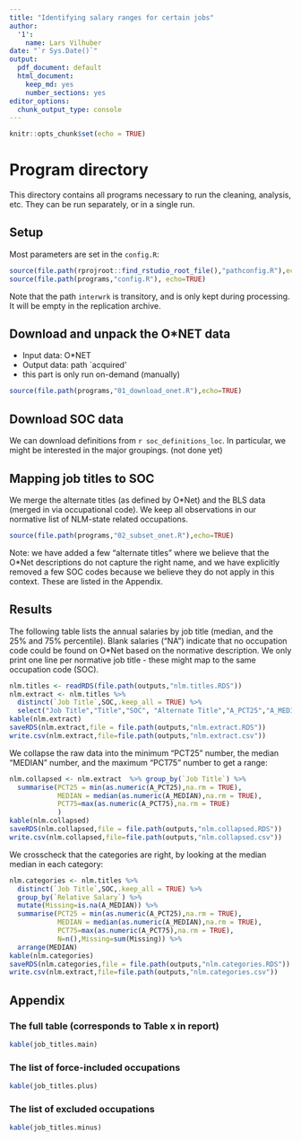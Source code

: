 ```yaml
---
title: "Identifying salary ranges for certain jobs"
author:
  '1':
    name: Lars Vilhuber
date: "`r Sys.Date()`"
output:
  pdf_document: default
  html_document:
    keep_md: yes
    number_sections: yes
editor_options:
  chunk_output_type: console
---
```


```r
knitr::opts_chunk$set(echo = TRUE)
```
# Program directory
This directory contains all programs necessary to run the cleaning, analysis, etc. They can be run separately, or in a single run. 

## Setup
Most parameters are set in the `config.R`:
```r
source(file.path(rprojroot::find_rstudio_root_file(),"pathconfig.R"),echo=TRUE)
source(file.path(programs,"config.R"), echo=TRUE)
```

Note that the path `interwrk` is transitory, and is only kept during processing. It will be empty in the replication archive.




## Download and unpack the O&ast;NET data

 - Input data: O&ast;NET 
 - Output data: path `acquired'
 - this part is only run on-demand (manually)
 
```r
source(file.path(programs,"01_download_onet.R"),echo=TRUE)
```
## Download SOC data
We can download definitions from `r soc_definitions_loc`. In particular, we might be interested in the major groupings. (not done yet)


## Mapping job titles to SOC

We merge the alternate titles (as defined by O&ast;Net) and the BLS data (merged in via occupational code).
We keep all observations in our normative list of NLM-state related occupations.

```r
source(file.path(programs,"02_subset_onet.R"),echo=TRUE)
```

Note: we have added a few "alternate titles" where we believe that the O&ast;Net descriptions do not capture the right name, and we have explicitly removed a few SOC codes because we believe they do not apply in this context. These are listed in the Appendix.

## Results

The following table lists the annual salaries by job title (median, and the 25% and 75% percentile). Blank salaries ("NA") indicate that no occupation code could be found on O&ast;Net based on the normative description. We only print one line per normative job title - these might map to the same occupation code (SOC). 

```r
nlm.titles <- readRDS(file.path(outputs,"nlm.titles.RDS"))
nlm.extract <- nlm.titles %>% 
  distinct(`Job Title`,SOC,.keep_all = TRUE) %>% 
  select("Job Title","Title","SOC", "Alternate Title","A_PCT25","A_MEDIAN","A_PCT75")
kable(nlm.extract)
saveRDS(nlm.extract,file = file.path(outputs,"nlm.extract.RDS"))
write.csv(nlm.extract,file=file.path(outputs,"nlm.extract.csv"))
```
We collapse the raw data into the minimum "PCT25" number, the median "MEDIAN" number, and the maximum "PCT75" number to get a range:

```r
nlm.collapsed <- nlm.extract  %>% group_by(`Job Title`) %>%
  summarise(PCT25 = min(as.numeric(A_PCT25),na.rm = TRUE),
            MEDIAN = median(as.numeric(A_MEDIAN),na.rm = TRUE),
            PCT75=max(as.numeric(A_PCT75),na.rm = TRUE)
            )
kable(nlm.collapsed)
saveRDS(nlm.collapsed,file = file.path(outputs,"nlm.collapsed.RDS"))
write.csv(nlm.collapsed,file=file.path(outputs,"nlm.collapsed.csv"))
```

We crosscheck that the categories are right, by looking at the median median in each category:
```r
nlm.categories <- nlm.titles %>% 
  distinct(`Job Title`,SOC,.keep_all = TRUE) %>% 
  group_by(`Relative Salary`) %>%
  mutate(Missing=is.na(A_MEDIAN)) %>%
  summarise(PCT25 = min(as.numeric(A_PCT25),na.rm = TRUE),
            MEDIAN = median(as.numeric(A_MEDIAN),na.rm = TRUE),
            PCT75=max(as.numeric(A_PCT75),na.rm = TRUE),
            N=n(),Missing=sum(Missing)) %>%
  arrange(MEDIAN)
kable(nlm.categories)
saveRDS(nlm.categories,file = file.path(outputs,"nlm.categories.RDS"))
write.csv(nlm.extract,file=file.path(outputs,"nlm.categories.csv"))

```


## Appendix

### The full table (corresponds to Table x in report)

```r
kable(job_titles.main)
```

### The list of force-included occupations

```r
kable(job_titles.plus)
```

### The list of excluded occupations

```r
kable(job_titles.minus)
```